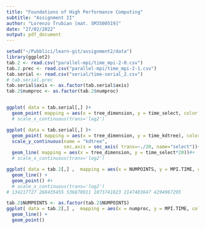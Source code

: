 ```yaml
---
title: "Foundations of High Performance Computing"
subtitle: "Assignment II"
author: "Lorenzo Trubian [mat. SM3500519]"
date: "27/02/2022"
output: pdf_document
---
```

```r
setwd("~/Pubblici/learn-git/assignment2/data")
library(ggplot2)
tab.2 <- read.csv("parallel-mpi/time_mpi-2-0.csv")
tab.2.prec <- read.csv("parallel-mpi/time_mpi-2-1.csv")
tab.serial <- read.csv("serial/time-serial_2.csv")
# tab.serial.prec
tab.serial$axis <- as.factor(tab.serial$axis)
tab.2$numproc <- as.factor(tab.2$numproc)


ggplot( data = tab.serial[,] )+
  geom_point( mapping = aes(x = tree_dimension, y = time_select, color = axis)) #+
  # scale_x_continuous(trans='log2')

ggplot( data = tab.serial[,] )+
  geom_point( mapping = aes(x = tree_dimension, y = time_kdtree), color = "red")+
  scale_y_continuous(name = "kdtree",
                     sec.axis = sec_axis( trans=~./20, name="select"))+
  geom_line( mapping = aes(x = tree_dimension, y = time_select*20))#+
  # scale_x_continuous(trans='log2')

ggplot( data = tab.2[,] ,  mapping = aes(x = NUMPOINTS, y = MPI.TIME, color = numproc, group = numproc))+
  geom_line() +
  geom_point() #+
  # scale_x_continuous(trans='log2')
# 134217727 268435455 536870911 1073741823 2147483647 4294967295

tab.2$NUMPOINTS <- as.factor(tab.2$NUMPOINTS)
ggplot( data = tab.2[,] ,  mapping = aes(x = numproc, y = MPI.TIME, color = NUMPOINTS, group = NUMPOINTS))+
  geom_line() +
  geom_point() 
```
